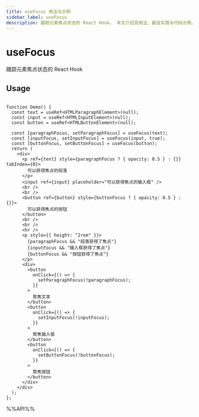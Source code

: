 ```yaml
---
title: useFocus 用法与示例
sidebar_label: useFocus
description: 跟踪元素焦点状态的 React Hook。 本文介绍其用法、最佳实践与代码示例。
---
```

# useFocus

跟踪元素焦点状态的 React Hook

## Usage

```tsx live

function Demo() {
  const text = useRef<HTMLParagraphElement>(null);
  const input = useRef<HTMLInputElement>(null);
  const button = useRef<HTMLButtonElement>(null);

  const [paragraphFocus, setParagraphFocus] = useFocus(text);
  const [inputFocus, setInputFocus] = useFocus(input, true);
  const [buttonFocus, setButtonFocus] = useFocus(button);
  return (
    <div>
      <p ref={text} style={paragraphFocus ? { opacity: 0.5 } : {}} tabIndex={0}>
        可以获得焦点的段落
      </p>
      <input ref={input} placeholder="可以获得焦点的输入框" />
      <br />
      <br />
      <button ref={button} style={buttonFocus ? { opacity: 0.5 } : {}}>
        可以获得焦点的按钮
      </button>
      <br />
      <br />
      <hr />
      <p style={{ height: "2rem" }}>
        {paragraphFocus && "段落获得了焦点"}
        {inputFocus && "输入框获得了焦点"}
        {buttonFocus && "按钮获得了焦点"}
      </p>
      <div>
        <button
          onClick={() => {
            setParagraphFocus(!paragraphFocus);
          }}
        >
          聚焦文本
        </button>
        <button
          onClick={() => {
            setInputFocus(!inputFocus);
          }}
        >
          聚焦输入框
        </button>
        <button
          onClick={() => {
            setButtonFocus(!buttonFocus);
          }}
        >
          聚焦按钮
        </button>
      </div>
    </div>
  );
};

```

%%API%%